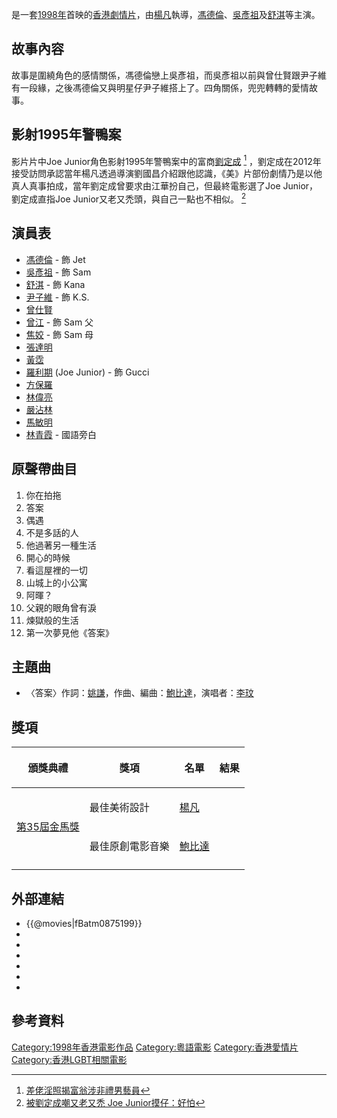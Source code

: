{{Infobox Film
| name           = 美少年の恋
| original_name = ''{{lang|en|Bishonen...}}''
| image          = Bishonen film.jpg
| caption        = 電影海報
| director       = [[楊凡|楊凡]]
| producer       = [[張艾嘉|張艾嘉]]
| producer_2     = 鄧靜欣
| writer         = 楊凡
| starring = [[馮德倫|馮德倫]]<br />[[吳彥祖|吳彥祖]]<br />[[舒淇|舒淇]]
| narrator = [[林青霞|林青霞]]
| production_supervisor = 王震球
| music          = [[鮑比達|鮑比達]]
| maintheme      = 〈答案〉／[[李玟|李玟]]
| cinematography = 鍾有添
| editing        = 金馬
| rate           = {{HK}}：IIB
| studio         = [[香港|香港]]：[[花生映社有限公司|花生映社有限公司]]<br>[[日本|日本]]：[[JVC|JVC]]
| distributor    = 創造社 (香港)
| released       = {{flagicon|HK}} {{film date|1998|8|14}}<br />{{flagicon|JPN}}[[東京|東京]] {{start date|2000|3|18}}<br />{{flagicon|GER}} {{start date|2001|3|8}}
| runtime        = 111分鐘
| country        = {{香港電影產地}}
| language       = [[粵語|粵語]]、[[華語|華語]]
| gross          = 首週[[港幣|港幣]]200萬<ref>[http://www.wenxuecity.com/news/2012/05/22/1788016_print.html 62歲富商再曝裸照男星名單 吳彥祖馮德倫上榜]</ref>
| imdb_id        = tt0168496
}}
{{engname|《美少年の恋》|''Bishonen...''}}是一套[[1998年電影|1998年]]首映的[[香港電影|香港]][[劇情片|劇情片]]，由[[楊凡|楊凡]]執導，[[馮德倫|馮德倫]]、[[吳彥祖|吳彥祖]]及[[舒淇|舒淇]]等主演。

==故事內容==
故事是圍繞角色的感情關係，馮德倫戀上吳彥祖，而吳彥祖以前與曾仕賢跟尹子維有一段緣，之後馮德倫又與明星仔尹子維搭上了。四角關係，兜兜轉轉的愛情故事。

==影射1995年警鴨案==
影片片中Joe Junior角色影射1995年警鴨案中的富商[[劉定成|劉定成]] <ref>[http://hk.apple.nextmedia.com/news/art/20110916/15618331 差佬淫照揭富翁涉非禮男藝員]</ref>
，劉定成在2012年接受訪問承認當年楊凡透過導演劉國昌介紹跟他認識，《美》片部份劇情乃是以他真人真事拍成，當年劉定成曾要求由江華扮自己，但最終電影選了Joe Junior，劉定成直指Joe Junior又老又禿頭，與自己一點也不相似。 <ref>[http://hk.apple.nextmedia.com/entertainment/art/20120523/16359713 被劉定成嘲又老又禿 Joe Junior摸仔：好怕]</ref>

==演員表==
* [[馮德倫|馮德倫]] - 飾 Jet
* [[吳彥祖|吳彥祖]] - 飾 Sam
* [[舒淇|舒淇]] - 飾 Kana
* [[尹子維|尹子維]] - 飾 K.S.
* [[曾仕賢|曾仕賢]]
* [[曾江|曾江]] - 飾 Sam 父
* [[焦姣|焦姣]] - 飾 Sam 母
* [[張達明_(演員)|張達明]]
* [[黃霑|黃霑]]
* [[羅利期|羅利期]] (Joe Junior) - 飾 Gucci
* [[方保羅|方保羅]]
* [[林偉亮|林偉亮]]
* [[嚴沾林|嚴沾林]]
* [[馬敏明|馬敏明]]
* [[林青霞|林青霞]] - 國語旁白

==原聲帶曲目==
# 你在拍拖
# 答案
# 偶遇
# 不是多話的人
# 他過著另一種生活
# 開心的時候
# 看這屋裡的一切
# 山城上的小公寓
# 阿暉？
# 父親的眼角曾有淚
# 煉獄般的生活
# 第一次夢見他《答案》

==主題曲==
*〈答案〉作詞：[[姚謙|姚謙]]，作曲、編曲：[[鮑比達|鮑比達]]，演唱者：[[李玟|李玟]]
== 獎項 ==
{|class="wikitable" 
!頒獎典禮!!獎項!!名單!!結果
|-
| rowspan="2" | [[第35屆金馬獎|第35屆金馬獎]]
|最佳美術設計
|[[楊凡|楊凡]]
|{{nom}}
|-
|最佳原創電影音樂
|[[鮑比達|鮑比達]]
|{{nom}}
|-
|}

==外部連結==
*{{@movies|fBatm0875199}}
*{{hkmdb title|8376}}
*{{douban}}
*{{Mtime|11343}}
*{{rotten-tomatoes|mei-shao-nian-zhi-lian-beauty}}
*{{Amg movie|177480}}
*{{imdb title|0168496}}

== 參考資料 ==
{{Reflist}}
{{張艾嘉}}
[[Category:1998年香港電影作品|Category:1998年香港電影作品]]
[[Category:粵語電影|Category:粵語電影]]
[[Category:香港愛情片|Category:香港愛情片]]
[[Category:香港LGBT相關電影|Category:香港LGBT相關電影]]